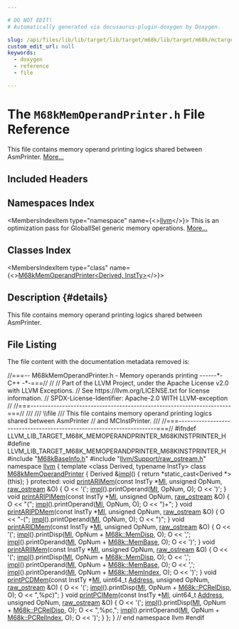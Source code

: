 ```yaml
---

# DO NOT EDIT!
# Automatically generated via docusaurus-plugin-doxygen by Doxygen.

slug: /api/files/lib/lib/target/lib/target/m68k/lib/target/m68k/mctargetdesc/m68kmemoperandprinter-h
custom_edit_url: null
keywords:
  - doxygen
  - reference
  - file

---
```





# The `M68kMemOperandPrinter.h` File Reference

<DoxygenPage pluginConfig={pluginConfig}>

This file contains memory operand printing logics shared between AsmPrinter. <a href="#details">More...</a>

## Included Headers

<IncludesList>
<IncludesListItem
  filePath="M68kBaseInfo.h"
  permalink="/docs/api/files/lib/lib/target/lib/target/m68k/lib/target/m68k/mctargetdesc/m68kbaseinfo-h"
  isLocal="true" />
<IncludesListItem
  filePath="llvm/Support/raw_ostream.h"
  permalink="/docs/api/files/include/include/llvm/include/llvm/support/raw-ostream-h"
  isLocal="true" />
</IncludesList>

## Namespaces Index

<MembersIndex>

<MembersIndexItem
  type="namespace"
  name={<><a href="/docs/api/namespaces/llvm">llvm</a></>}>
This is an optimization pass for GlobalISel generic memory operations. <a href="/docs/api/namespaces/llvm/#details">More...</a>
</MembersIndexItem>

</MembersIndex>

## Classes Index

<MembersIndex>

<MembersIndexItem
  type="class"
  name={<><a href="/docs/api/classes/llvm/m68kmemoperandprinter">M68kMemOperandPrinter&lt;Derived, InstTy&gt;</a></>}>
</MembersIndexItem>

</MembersIndex>

## Description {#details}

This file contains memory operand printing logics shared between AsmPrinter.

## File Listing

The file content with the documentation metadata removed is:

<ProgramListing>

<Link id="l00001" /><CodeLine lineNumber="1"><span class="doxyHighlightComment">//===-- M68kMemOperandPrinter.h - Memory operands printing ------&#42;- C++ -&#42;-===//</span></CodeLine>
<Link id="l00002" /><CodeLine lineNumber="2"><span class="doxyHighlightComment">//</span></CodeLine>
<Link id="l00003" /><CodeLine lineNumber="3"><span class="doxyHighlightComment">// Part of the LLVM Project, under the Apache License v2.0 with LLVM Exceptions.</span></CodeLine>
<Link id="l00004" /><CodeLine lineNumber="4"><span class="doxyHighlightComment">// See https://llvm.org/LICENSE.txt for license information.</span></CodeLine>
<Link id="l00005" /><CodeLine lineNumber="5"><span class="doxyHighlightComment">// SPDX-License-Identifier: Apache-2.0 WITH LLVM-exception</span></CodeLine>
<Link id="l00006" /><CodeLine lineNumber="6"><span class="doxyHighlightComment">//</span></CodeLine>
<Link id="l00007" /><CodeLine lineNumber="7"><span class="doxyHighlightComment">//===----------------------------------------------------------------------===//</span></CodeLine>
<Link id="l00008" /><CodeLine lineNumber="8"><span class="doxyHighlightComment">///</span></CodeLine>
<Link id="l00009" /><CodeLine lineNumber="9"><span class="doxyHighlightComment">/// \\file</span></CodeLine>
<Link id="l00010" /><CodeLine lineNumber="10"><span class="doxyHighlightComment">/// This file contains memory operand printing logics shared between AsmPrinter</span></CodeLine>
<Link id="l00011" /><CodeLine lineNumber="11"><span class="doxyHighlightComment">//  and MCInstPrinter.</span></CodeLine>
<Link id="l00012" /><CodeLine lineNumber="12"><span class="doxyHighlightComment">///</span></CodeLine>
<Link id="l00013" /><CodeLine lineNumber="13"><span class="doxyHighlightComment">//===----------------------------------------------------------------------===//</span></CodeLine>
<Link id="l00014" /><CodeLine lineNumber="14"></CodeLine>
<Link id="l00015" /><CodeLine lineNumber="15"><span class="doxyHighlightPreprocessor">#ifndef LLVM&#95;LIB&#95;TARGET&#95;M68K&#95;MEMOPERANDPRINTER&#95;M68KINSTPRINTER&#95;H</span></CodeLine>
<Link id="l00016" /><CodeLine lineNumber="16"><span class="doxyHighlightPreprocessor">#define LLVM&#95;LIB&#95;TARGET&#95;M68K&#95;MEMOPERANDPRINTER&#95;M68KINSTPRINTER&#95;H</span></CodeLine>
<Link id="l00017" /><CodeLine lineNumber="17"></CodeLine>
<Link id="l00018" /><CodeLine lineNumber="18"><span class="doxyHighlightPreprocessor">#include &quot;<a href="/docs/api/files/lib/lib/target/lib/target/m68k/lib/target/m68k/mctargetdesc/m68kbaseinfo-h">M68kBaseInfo.h</a>&quot;</span></CodeLine>
<Link id="l00019" /><CodeLine lineNumber="19"></CodeLine>
<Link id="l00020" /><CodeLine lineNumber="20"><span class="doxyHighlightPreprocessor">#include &quot;<a href="/docs/api/files/include/include/llvm/include/llvm/support/raw-ostream-h">llvm/Support/raw&#95;ostream.h</a>&quot;</span></CodeLine>
<Link id="l00021" /><CodeLine lineNumber="21"></CodeLine>
<Link id="l00022" /><CodeLine lineNumber="22"><span class="doxyHighlightKeyword">namespace </span><span class="doxyHighlight"><a href="/docs/api/namespaces/llvm">llvm</a> &#123;</span></CodeLine>
<Link id="l00023" /><CodeLine lineNumber="23" lineLink="/docs/api/classes/llvm/m68kmemoperandprinter"><span class="doxyHighlightKeyword">template</span><span class="doxyHighlight"> &lt;</span><span class="doxyHighlightKeyword">class</span><span class="doxyHighlight"> Derived, </span><span class="doxyHighlightKeyword">typename</span><span class="doxyHighlight"> InstTy&gt; </span><span class="doxyHighlightKeyword">class </span><span class="doxyHighlight"><a href="/docs/api/classes/llvm/m68kmemoperandprinter">M68kMemOperandPrinter</a> &#123;</span></CodeLine>
<Link id="l00024" /><CodeLine lineNumber="24"><span class="doxyHighlight">  Derived &amp;<a href="/docs/api/files/lib/lib/transforms/lib/transforms/scalar/placesafepoints-cpp/#abd1ccb1bf511e1965414eb1d2e137302">impl</a>() &#123; </span><span class="doxyHighlightKeywordFlow">return</span><span class="doxyHighlight"> &#42;</span><span class="doxyHighlightKeyword">static&#95;cast&lt;</span><span class="doxyHighlight">Derived &#42;</span><span class="doxyHighlightKeyword">&gt;</span><span class="doxyHighlight">(</span><span class="doxyHighlightKeyword">this</span><span class="doxyHighlight">); &#125;</span></CodeLine>
<Link id="l00025" /><CodeLine lineNumber="25"></CodeLine>
<Link id="l00026" /><CodeLine lineNumber="26"><span class="doxyHighlightKeyword">protected</span><span class="doxyHighlight">:</span></CodeLine>
<Link id="l00027" /><CodeLine lineNumber="27" lineLink="/docs/api/classes/llvm/m68kmemoperandprinter/#aa9db0e54973158de2f23d4418a1ce17c"><span class="doxyHighlight">  </span><span class="doxyHighlightKeywordType">void</span><span class="doxyHighlight"> <a href="/docs/api/classes/llvm/m68kmemoperandprinter/#aa9db0e54973158de2f23d4418a1ce17c">printARIMem</a>(</span><span class="doxyHighlightKeyword">const</span><span class="doxyHighlight"> InstTy &#42;<a href="/docs/api/files/lib/lib/codegen/lib/codegen/globalisel/irtranslator-cpp/#abe44dfdea65b4f7e11e0a608ab708b76">MI</a>, </span><span class="doxyHighlightKeywordType">unsigned</span><span class="doxyHighlight"> OpNum, <a href="/docs/api/classes/llvm/raw-ostream">raw&#95;ostream</a> &amp;O) &#123;</span></CodeLine>
<Link id="l00028" /><CodeLine lineNumber="28"><span class="doxyHighlight">    O &lt;&lt; </span><span class="doxyHighlightCharLiteral">&#39;(&#39;</span><span class="doxyHighlight">;</span></CodeLine>
<Link id="l00029" /><CodeLine lineNumber="29"><span class="doxyHighlight">    <a href="/docs/api/files/lib/lib/transforms/lib/transforms/scalar/placesafepoints-cpp/#abd1ccb1bf511e1965414eb1d2e137302">impl</a>().printOperand(<a href="/docs/api/files/lib/lib/codegen/lib/codegen/globalisel/irtranslator-cpp/#abe44dfdea65b4f7e11e0a608ab708b76">MI</a>, OpNum, O);</span></CodeLine>
<Link id="l00030" /><CodeLine lineNumber="30"><span class="doxyHighlight">    O &lt;&lt; </span><span class="doxyHighlightCharLiteral">&#39;)&#39;</span><span class="doxyHighlight">;</span></CodeLine>
<Link id="l00031" /><CodeLine lineNumber="31"><span class="doxyHighlight">  &#125;</span></CodeLine>
<Link id="l00032" /><CodeLine lineNumber="32"></CodeLine>
<Link id="l00033" /><CodeLine lineNumber="33" lineLink="/docs/api/classes/llvm/m68kmemoperandprinter/#a772cd664d521a37cd5bab50d65e93cdb"><span class="doxyHighlight">  </span><span class="doxyHighlightKeywordType">void</span><span class="doxyHighlight"> <a href="/docs/api/classes/llvm/m68kmemoperandprinter/#a772cd664d521a37cd5bab50d65e93cdb">printARIPIMem</a>(</span><span class="doxyHighlightKeyword">const</span><span class="doxyHighlight"> InstTy &#42;<a href="/docs/api/files/lib/lib/codegen/lib/codegen/globalisel/irtranslator-cpp/#abe44dfdea65b4f7e11e0a608ab708b76">MI</a>, </span><span class="doxyHighlightKeywordType">unsigned</span><span class="doxyHighlight"> OpNum, <a href="/docs/api/classes/llvm/raw-ostream">raw&#95;ostream</a> &amp;O) &#123;</span></CodeLine>
<Link id="l00034" /><CodeLine lineNumber="34"><span class="doxyHighlight">    O &lt;&lt; </span><span class="doxyHighlightStringLiteral">&quot;(&quot;</span><span class="doxyHighlight">;</span></CodeLine>
<Link id="l00035" /><CodeLine lineNumber="35"><span class="doxyHighlight">    <a href="/docs/api/files/lib/lib/transforms/lib/transforms/scalar/placesafepoints-cpp/#abd1ccb1bf511e1965414eb1d2e137302">impl</a>().printOperand(<a href="/docs/api/files/lib/lib/codegen/lib/codegen/globalisel/irtranslator-cpp/#abe44dfdea65b4f7e11e0a608ab708b76">MI</a>, OpNum, O);</span></CodeLine>
<Link id="l00036" /><CodeLine lineNumber="36"><span class="doxyHighlight">    O &lt;&lt; </span><span class="doxyHighlightStringLiteral">&quot;)+&quot;</span><span class="doxyHighlight">;</span></CodeLine>
<Link id="l00037" /><CodeLine lineNumber="37"><span class="doxyHighlight">  &#125;</span></CodeLine>
<Link id="l00038" /><CodeLine lineNumber="38"></CodeLine>
<Link id="l00039" /><CodeLine lineNumber="39" lineLink="/docs/api/classes/llvm/m68kmemoperandprinter/#a655f338987705fc30ff3c088a7e298c6"><span class="doxyHighlight">  </span><span class="doxyHighlightKeywordType">void</span><span class="doxyHighlight"> <a href="/docs/api/classes/llvm/m68kmemoperandprinter/#a655f338987705fc30ff3c088a7e298c6">printARIPDMem</a>(</span><span class="doxyHighlightKeyword">const</span><span class="doxyHighlight"> InstTy &#42;<a href="/docs/api/files/lib/lib/codegen/lib/codegen/globalisel/irtranslator-cpp/#abe44dfdea65b4f7e11e0a608ab708b76">MI</a>, </span><span class="doxyHighlightKeywordType">unsigned</span><span class="doxyHighlight"> OpNum, <a href="/docs/api/classes/llvm/raw-ostream">raw&#95;ostream</a> &amp;O) &#123;</span></CodeLine>
<Link id="l00040" /><CodeLine lineNumber="40"><span class="doxyHighlight">    O &lt;&lt; </span><span class="doxyHighlightStringLiteral">&quot;-(&quot;</span><span class="doxyHighlight">;</span></CodeLine>
<Link id="l00041" /><CodeLine lineNumber="41"><span class="doxyHighlight">    <a href="/docs/api/files/lib/lib/transforms/lib/transforms/scalar/placesafepoints-cpp/#abd1ccb1bf511e1965414eb1d2e137302">impl</a>().printOperand(<a href="/docs/api/files/lib/lib/codegen/lib/codegen/globalisel/irtranslator-cpp/#abe44dfdea65b4f7e11e0a608ab708b76">MI</a>, OpNum, O);</span></CodeLine>
<Link id="l00042" /><CodeLine lineNumber="42"><span class="doxyHighlight">    O &lt;&lt; </span><span class="doxyHighlightStringLiteral">&quot;)&quot;</span><span class="doxyHighlight">;</span></CodeLine>
<Link id="l00043" /><CodeLine lineNumber="43"><span class="doxyHighlight">  &#125;</span></CodeLine>
<Link id="l00044" /><CodeLine lineNumber="44"></CodeLine>
<Link id="l00045" /><CodeLine lineNumber="45" lineLink="/docs/api/classes/llvm/m68kmemoperandprinter/#a35ac108c7455343ea027845f702dfea5"><span class="doxyHighlight">  </span><span class="doxyHighlightKeywordType">void</span><span class="doxyHighlight"> <a href="/docs/api/classes/llvm/m68kmemoperandprinter/#a35ac108c7455343ea027845f702dfea5">printARIDMem</a>(</span><span class="doxyHighlightKeyword">const</span><span class="doxyHighlight"> InstTy &#42;<a href="/docs/api/files/lib/lib/codegen/lib/codegen/globalisel/irtranslator-cpp/#abe44dfdea65b4f7e11e0a608ab708b76">MI</a>, </span><span class="doxyHighlightKeywordType">unsigned</span><span class="doxyHighlight"> OpNum, <a href="/docs/api/classes/llvm/raw-ostream">raw&#95;ostream</a> &amp;O) &#123;</span></CodeLine>
<Link id="l00046" /><CodeLine lineNumber="46"><span class="doxyHighlight">    O &lt;&lt; </span><span class="doxyHighlightCharLiteral">&#39;(&#39;</span><span class="doxyHighlight">;</span></CodeLine>
<Link id="l00047" /><CodeLine lineNumber="47"><span class="doxyHighlight">    <a href="/docs/api/files/lib/lib/transforms/lib/transforms/scalar/placesafepoints-cpp/#abd1ccb1bf511e1965414eb1d2e137302">impl</a>().printDisp(<a href="/docs/api/files/lib/lib/codegen/lib/codegen/globalisel/irtranslator-cpp/#abe44dfdea65b4f7e11e0a608ab708b76">MI</a>, OpNum + <a href="/docs/api/namespaces/llvm/m68k/#a933a536b74f1c683af9f84c569a2e3fcac4f6de6ded1c2d772d1235a33c9e4c3b">M68k::MemDisp</a>, O);</span></CodeLine>
<Link id="l00048" /><CodeLine lineNumber="48"><span class="doxyHighlight">    O &lt;&lt; </span><span class="doxyHighlightCharLiteral">&#39;,&#39;</span><span class="doxyHighlight">;</span></CodeLine>
<Link id="l00049" /><CodeLine lineNumber="49"><span class="doxyHighlight">    <a href="/docs/api/files/lib/lib/transforms/lib/transforms/scalar/placesafepoints-cpp/#abd1ccb1bf511e1965414eb1d2e137302">impl</a>().printOperand(<a href="/docs/api/files/lib/lib/codegen/lib/codegen/globalisel/irtranslator-cpp/#abe44dfdea65b4f7e11e0a608ab708b76">MI</a>, OpNum + <a href="/docs/api/namespaces/llvm/m68k/#a933a536b74f1c683af9f84c569a2e3fca3e55dd799da63f32bf9732dbd86efc43">M68k::MemBase</a>, O);</span></CodeLine>
<Link id="l00050" /><CodeLine lineNumber="50"><span class="doxyHighlight">    O &lt;&lt; </span><span class="doxyHighlightCharLiteral">&#39;)&#39;</span><span class="doxyHighlight">;</span></CodeLine>
<Link id="l00051" /><CodeLine lineNumber="51"><span class="doxyHighlight">  &#125;</span></CodeLine>
<Link id="l00052" /><CodeLine lineNumber="52"></CodeLine>
<Link id="l00053" /><CodeLine lineNumber="53" lineLink="/docs/api/classes/llvm/m68kmemoperandprinter/#a812dbdb20f04e172d1c7a65216770b5f"><span class="doxyHighlight">  </span><span class="doxyHighlightKeywordType">void</span><span class="doxyHighlight"> <a href="/docs/api/classes/llvm/m68kmemoperandprinter/#a812dbdb20f04e172d1c7a65216770b5f">printARIIMem</a>(</span><span class="doxyHighlightKeyword">const</span><span class="doxyHighlight"> InstTy &#42;<a href="/docs/api/files/lib/lib/codegen/lib/codegen/globalisel/irtranslator-cpp/#abe44dfdea65b4f7e11e0a608ab708b76">MI</a>, </span><span class="doxyHighlightKeywordType">unsigned</span><span class="doxyHighlight"> OpNum, <a href="/docs/api/classes/llvm/raw-ostream">raw&#95;ostream</a> &amp;O) &#123;</span></CodeLine>
<Link id="l00054" /><CodeLine lineNumber="54"><span class="doxyHighlight">    O &lt;&lt; </span><span class="doxyHighlightCharLiteral">&#39;(&#39;</span><span class="doxyHighlight">;</span></CodeLine>
<Link id="l00055" /><CodeLine lineNumber="55"><span class="doxyHighlight">    <a href="/docs/api/files/lib/lib/transforms/lib/transforms/scalar/placesafepoints-cpp/#abd1ccb1bf511e1965414eb1d2e137302">impl</a>().printDisp(<a href="/docs/api/files/lib/lib/codegen/lib/codegen/globalisel/irtranslator-cpp/#abe44dfdea65b4f7e11e0a608ab708b76">MI</a>, OpNum + <a href="/docs/api/namespaces/llvm/m68k/#a933a536b74f1c683af9f84c569a2e3fcac4f6de6ded1c2d772d1235a33c9e4c3b">M68k::MemDisp</a>, O);</span></CodeLine>
<Link id="l00056" /><CodeLine lineNumber="56"><span class="doxyHighlight">    O &lt;&lt; </span><span class="doxyHighlightCharLiteral">&#39;,&#39;</span><span class="doxyHighlight">;</span></CodeLine>
<Link id="l00057" /><CodeLine lineNumber="57"><span class="doxyHighlight">    <a href="/docs/api/files/lib/lib/transforms/lib/transforms/scalar/placesafepoints-cpp/#abd1ccb1bf511e1965414eb1d2e137302">impl</a>().printOperand(<a href="/docs/api/files/lib/lib/codegen/lib/codegen/globalisel/irtranslator-cpp/#abe44dfdea65b4f7e11e0a608ab708b76">MI</a>, OpNum + <a href="/docs/api/namespaces/llvm/m68k/#a933a536b74f1c683af9f84c569a2e3fca3e55dd799da63f32bf9732dbd86efc43">M68k::MemBase</a>, O);</span></CodeLine>
<Link id="l00058" /><CodeLine lineNumber="58"><span class="doxyHighlight">    O &lt;&lt; </span><span class="doxyHighlightCharLiteral">&#39;,&#39;</span><span class="doxyHighlight">;</span></CodeLine>
<Link id="l00059" /><CodeLine lineNumber="59"><span class="doxyHighlight">    <a href="/docs/api/files/lib/lib/transforms/lib/transforms/scalar/placesafepoints-cpp/#abd1ccb1bf511e1965414eb1d2e137302">impl</a>().printOperand(<a href="/docs/api/files/lib/lib/codegen/lib/codegen/globalisel/irtranslator-cpp/#abe44dfdea65b4f7e11e0a608ab708b76">MI</a>, OpNum + <a href="/docs/api/namespaces/llvm/m68k/#a933a536b74f1c683af9f84c569a2e3fca89e86d272e21382d1d2112c60068ad77">M68k::MemIndex</a>, O);</span></CodeLine>
<Link id="l00060" /><CodeLine lineNumber="60"><span class="doxyHighlight">    O &lt;&lt; </span><span class="doxyHighlightCharLiteral">&#39;)&#39;</span><span class="doxyHighlight">;</span></CodeLine>
<Link id="l00061" /><CodeLine lineNumber="61"><span class="doxyHighlight">  &#125;</span></CodeLine>
<Link id="l00062" /><CodeLine lineNumber="62"></CodeLine>
<Link id="l00063" /><CodeLine lineNumber="63" lineLink="/docs/api/classes/llvm/m68kmemoperandprinter/#a4f89b68d2a877c9cfdeef4d186578403"><span class="doxyHighlight">  </span><span class="doxyHighlightKeywordType">void</span><span class="doxyHighlight"> <a href="/docs/api/classes/llvm/m68kmemoperandprinter/#a4f89b68d2a877c9cfdeef4d186578403">printPCDMem</a>(</span><span class="doxyHighlightKeyword">const</span><span class="doxyHighlight"> InstTy &#42;<a href="/docs/api/files/lib/lib/codegen/lib/codegen/globalisel/irtranslator-cpp/#abe44dfdea65b4f7e11e0a608ab708b76">MI</a>, uint64&#95;t <a href="/docs/api/namespaces/llvm/#a8e02bbea14c70bab55fbc1384e1472d9add7bf230fde8d4836917806aff6a6b27">Address</a>, </span><span class="doxyHighlightKeywordType">unsigned</span><span class="doxyHighlight"> OpNum,</span></CodeLine>
<Link id="l00064" /><CodeLine lineNumber="64"><span class="doxyHighlight">                   <a href="/docs/api/classes/llvm/raw-ostream">raw&#95;ostream</a> &amp;O) &#123;</span></CodeLine>
<Link id="l00065" /><CodeLine lineNumber="65"><span class="doxyHighlight">    O &lt;&lt; </span><span class="doxyHighlightCharLiteral">&#39;(&#39;</span><span class="doxyHighlight">;</span></CodeLine>
<Link id="l00066" /><CodeLine lineNumber="66"><span class="doxyHighlight">    <a href="/docs/api/files/lib/lib/transforms/lib/transforms/scalar/placesafepoints-cpp/#abd1ccb1bf511e1965414eb1d2e137302">impl</a>().printDisp(<a href="/docs/api/files/lib/lib/codegen/lib/codegen/globalisel/irtranslator-cpp/#abe44dfdea65b4f7e11e0a608ab708b76">MI</a>, OpNum + <a href="/docs/api/namespaces/llvm/m68k/#a1c69b08ffa2f216dff7d46a5a38096c8ab6d97de57d8c9b7d91a28a7339da4044">M68k::PCRelDisp</a>, O);</span></CodeLine>
<Link id="l00067" /><CodeLine lineNumber="67"><span class="doxyHighlight">    O &lt;&lt; </span><span class="doxyHighlightStringLiteral">&quot;,%pc)&quot;</span><span class="doxyHighlight">;</span></CodeLine>
<Link id="l00068" /><CodeLine lineNumber="68"><span class="doxyHighlight">  &#125;</span></CodeLine>
<Link id="l00069" /><CodeLine lineNumber="69"></CodeLine>
<Link id="l00070" /><CodeLine lineNumber="70" lineLink="/docs/api/classes/llvm/m68kmemoperandprinter/#a5ffad5db807a08024fa83cdecb28b7d4"><span class="doxyHighlight">  </span><span class="doxyHighlightKeywordType">void</span><span class="doxyHighlight"> <a href="/docs/api/classes/llvm/m68kmemoperandprinter/#a5ffad5db807a08024fa83cdecb28b7d4">printPCIMem</a>(</span><span class="doxyHighlightKeyword">const</span><span class="doxyHighlight"> InstTy &#42;<a href="/docs/api/files/lib/lib/codegen/lib/codegen/globalisel/irtranslator-cpp/#abe44dfdea65b4f7e11e0a608ab708b76">MI</a>, uint64&#95;t <a href="/docs/api/namespaces/llvm/#a8e02bbea14c70bab55fbc1384e1472d9add7bf230fde8d4836917806aff6a6b27">Address</a>, </span><span class="doxyHighlightKeywordType">unsigned</span><span class="doxyHighlight"> OpNum,</span></CodeLine>
<Link id="l00071" /><CodeLine lineNumber="71"><span class="doxyHighlight">                   <a href="/docs/api/classes/llvm/raw-ostream">raw&#95;ostream</a> &amp;O) &#123;</span></CodeLine>
<Link id="l00072" /><CodeLine lineNumber="72"><span class="doxyHighlight">    O &lt;&lt; </span><span class="doxyHighlightCharLiteral">&#39;(&#39;</span><span class="doxyHighlight">;</span></CodeLine>
<Link id="l00073" /><CodeLine lineNumber="73"><span class="doxyHighlight">    <a href="/docs/api/files/lib/lib/transforms/lib/transforms/scalar/placesafepoints-cpp/#abd1ccb1bf511e1965414eb1d2e137302">impl</a>().printDisp(<a href="/docs/api/files/lib/lib/codegen/lib/codegen/globalisel/irtranslator-cpp/#abe44dfdea65b4f7e11e0a608ab708b76">MI</a>, OpNum + <a href="/docs/api/namespaces/llvm/m68k/#a1c69b08ffa2f216dff7d46a5a38096c8ab6d97de57d8c9b7d91a28a7339da4044">M68k::PCRelDisp</a>, O);</span></CodeLine>
<Link id="l00074" /><CodeLine lineNumber="74"><span class="doxyHighlight">    O &lt;&lt; </span><span class="doxyHighlightStringLiteral">&quot;,%pc,&quot;</span><span class="doxyHighlight">;</span></CodeLine>
<Link id="l00075" /><CodeLine lineNumber="75"><span class="doxyHighlight">    <a href="/docs/api/files/lib/lib/transforms/lib/transforms/scalar/placesafepoints-cpp/#abd1ccb1bf511e1965414eb1d2e137302">impl</a>().printOperand(<a href="/docs/api/files/lib/lib/codegen/lib/codegen/globalisel/irtranslator-cpp/#abe44dfdea65b4f7e11e0a608ab708b76">MI</a>, OpNum + <a href="/docs/api/namespaces/llvm/m68k/#a1c69b08ffa2f216dff7d46a5a38096c8a803ed9fcd752b973d50b7187b2991149">M68k::PCRelIndex</a>, O);</span></CodeLine>
<Link id="l00076" /><CodeLine lineNumber="76"><span class="doxyHighlight">    O &lt;&lt; </span><span class="doxyHighlightCharLiteral">&#39;)&#39;</span><span class="doxyHighlight">;</span></CodeLine>
<Link id="l00077" /><CodeLine lineNumber="77"><span class="doxyHighlight">  &#125;</span></CodeLine>
<Link id="l00078" /><CodeLine lineNumber="78"><span class="doxyHighlight">&#125;;</span></CodeLine>
<Link id="l00079" /><CodeLine lineNumber="79"><span class="doxyHighlight">&#125; </span><span class="doxyHighlightComment">// end namespace llvm</span></CodeLine>
<Link id="l00080" /><CodeLine lineNumber="80"><span class="doxyHighlightPreprocessor">#endif</span></CodeLine>

</ProgramListing>


</DoxygenPage>
